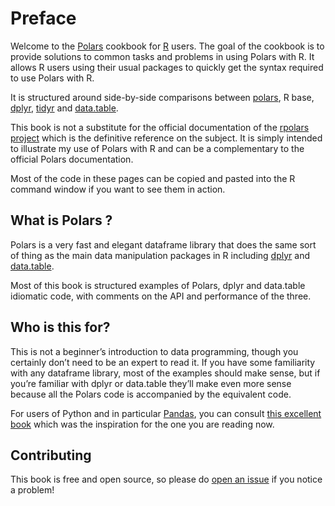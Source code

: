 # Preface {.unnumbered}

Welcome to the [Polars](https://www.pola.rs/) cookbook for [R](https://www.r-project.org/) users. The goal of the cookbook is to provide solutions to common tasks and problems in using Polars with R. It allows R users using their usual packages to quickly get the syntax required to use Polars with R.  

It is structured around side-by-side comparisons between [polars](https://rpolars.github.io/), R base, [dplyr](https://dplyr.tidyverse.org/), [tidyr](https://tidyr.tidyverse.org/) and [data.table](https://rdatatable.gitlab.io/data.table/).

This book is not a substitute for the official documentation of the [rpolars project](https://rpolars.github.io/) which is the definitive reference on the subject. 
It is simply intended to illustrate my use of Polars with R and can be a complementary to the official Polars documentation. 

::: {.callout-note}
Most of the code in these pages can be copied and pasted into the R command window if you want to see them in action.
:::

## What is Polars ?

Polars is a very fast and elegant dataframe library that does the same sort of thing as the main data manipulation packages in R including [dplyr](https://dplyr.tidyverse.org/) and [data.table](https://rdatatable.gitlab.io/data.table/).

Most of this book is structured examples of Polars, dplyr and data.table idiomatic code, with comments on the API and performance of the three.

## Who is this for?

This is not a beginner's introduction to data programming, though you certainly don't need to be an expert to read it. If you have some familiarity with any dataframe library, most of the examples should make sense, but if you're familiar with dplyr or data.table they'll make even more sense because all the Polars code is accompanied by the equivalent code.

For users of Python and in particular [Pandas](https://pandas.pydata.org/), you can consult [this excellent book](https://kevinheavey.github.io/modern-polars/) which was the inspiration for the one you are reading now.

## Contributing

This book is free and open source, so please do [open an issue](https://github.com/ddotta/cookbook-rpolars/issues/new) if you notice a problem!